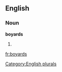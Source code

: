==English==

===Noun===
'''boyards'''

# {{plural of|[[boyard]]}}

[[Category:English plurals]]

[[fr:boyards]]
